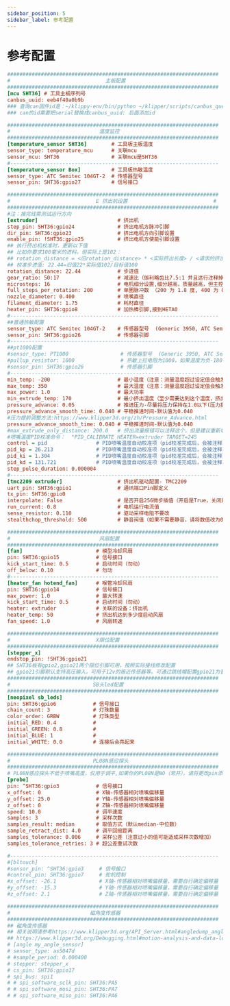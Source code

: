 ```yaml
---
sidebar_position: 5
sidebar_label: 参考配置
---
```


# 参考配置

```cfg
#####################################################################
#                               主板配置
#####################################################################
[mcu SHT36] # 工具主板序列号
canbus_uuid: eeb4f40a0b9b
### 查询can固件id是：~/klippy-env/bin/python ~/klipper/scripts/canbus_query.py can0
### can的id需要把serial替换成canbus_uuid: 后面添加id 

#####################################################################
#                             温度监控
#####################################################################
[temperature_sensor SHT36]        # 工具板主板温度
sensor_type: temperature_mcu      # 关联mcu
sensor_mcu: SHT36                 # 关联mcu是SHT36
#--------------------------------------------------------------------
[temperature_sensor Box]          # 工具板热敏温度 
sensor_type: ATC Semitec 104GT-2  # 传感器型号
sensor_pin: SHT36:gpio27          # 信号接口

#####################################################################
#                            E 挤出机设置                            # 
#####################################################################
#注：接完线需测试运行方向
[extruder]                          # 挤出机
step_pin: SHT36:gpio24              # 挤出电机方脉冲引脚
dir_pin: SHT36:gpio23               # 挤出电机方向引脚设置
enable_pin: !SHT36:gpio25           # 挤出电机方使能引脚设置
## 执行挤出机校准时，更新以下值
## 比如你要求100毫米的进料，但实际上是102：
## rotation_distance = <旧rotation_distance> * <实际挤出长度> / <请求的挤出长度>
## 校准步进值: 22.44=旧值22*实际值102/目标值100
rotation_distance: 22.44            # 步进值
gear_ratio: 50:17                   # 减速比（伽利略齿比7.5:1 并且这行注释掉；BMG为50：17，输出轴在前，输入轴在后）
microsteps: 16                      # 电机细分设置,细分越高，质量越高，但主控负荷越大
full_steps_per_rotation: 200        # 单圈脉冲数 （200 为 1.8 度, 400 为 0.9 度）
nozzle_diameter: 0.400              # 喷嘴直径
filament_diameter: 1.75             # 耗材直径
heater_pin: SHT36:gpio8             # 加热棒引脚,接到HETA0
#--------------------------------------------------------------------
##普通热敏配置
sensor_type: ATC Semitec 104GT-2    # 传感器型号  (Generic 3950, ATC Semitec 104GT-2， PT1000)
sensor_pin: SHT36:gpio26            # 传感器引脚  
#--------------------------------------------------------------------
##pt1000配置
#sensor_type: PT1000                 # 传感器型号  (Generic 3950, ATC Semitec 104GT-2， PT1000)
#pullup_resistor: 1000               # 热敏上拉电阻为1000，如果温度为负-180需要更换跳线
#sensor_pin: SHT36:gpio26            # 传感器引脚  
#--------------------------------------------------------------------
min_temp: -200                      # 最小温度（注意：测量温度超过设定值会触发紧急停止）
max_temp: 350                       # 最大温度（注意：测量温度超过设定值会触发紧急停止）
max_power: 1.0                      # 最大功率
min_extrude_temp: 170               # 最小挤出温度（至少需要达到这个温度，挤出机才能挤出）
pressure_advance: 0.05              # 推进压力-尽量将压力保持在1.0以下(压力提前是调整这个)
pressure_advance_smooth_time: 0.040 # 平稳推进时间-默认值为0.040
#压力提前调整方法:https://www.klipper3d.org/zh/Pressure_Advance.html
pressure_advance_smooth_time: 0.040 # 平稳推进时间-默认值为0.040
#max_extrude_only_distance: 200.0   # 挤出流量报错可以注释这个，但是建议重新切片
#喷嘴温度PID校准命令：  "PID_CALIBRATE HEATER=extruder TARGET=245
control = pid                # PID喷嘴温度自动校准项（pid校准完成后，会被注释）
pid_kp = 26.213              # PID喷嘴温度自动校准项（pid校准完成后，会被注释）
pid_ki = 1.304               # PID喷嘴温度自动校准项（pid校准完成后，会被注释）
pid_kd = 131.721             # PID喷嘴温度自动校准项（pid校准完成后，会被注释）
step_pulse_duration: 0.000004
#--------------------------------------------------------------------
[tmc2209 extruder]                  # 挤出机驱动配置- TMC2209
uart_pin: SHT36:gpio1               # 通讯端口Pin脚定义
tx_pin: SHT36:gpio0
interpolate: False                  # 是否开启256微步插值（开启是True，关闭是False）
run_current: 0.8                    # 电机运行电流值
sense_resistor: 0.110               # 驱动采样电阻不要改
stealthchop_threshold: 500          # 静音阀值（如果不需要静音，请将数值改为0）

#####################################################################
#                             风扇配置
#####################################################################
[fan]                        # 模型冷却风扇
pin: SHT36:gpio15            # 信号接口
kick_start_time: 0.5         # 启动时间（勿动）
off_below: 0.10              # 勿动
#--------------------------------------------------------------------
[heater_fan hotend_fan]      # 喉管冷却风扇
pin: SHT36:gpio14            # 信号接口
max_power: 1.0               # 最大转速
kick_start_time: 0.5         # 启动时间（勿动）
heater: extruder             # 关联的设备：挤出机
heater_temp: 50              # 挤出机达到多少度启动风扇
fan_speed: 1.0               # 风扇转速

#####################################################################
#                            X限位配置
#####################################################################
[stepper_x]
endstop_pin: !SHT36:gpio21
## SHT36板有gpio2,gpio21两个限位引脚可用，按照实际接线修改配置
## gpio21引脚默认支持高压输入，可用于12v的接近传感器等。可通过跳线帽配置gpio21为普通限位引脚
#####################################################################
#                           SB头led配置
#####################################################################
[neopixel sb_leds]
pin: SHT36:gpio6            # 信号接口
chain_count: 3              # 灯珠数量
color_order: GRBW           # 灯珠类型
initial_RED: 0.4            # 
initial_GREEN: 0.8          # 
initial_BLUE: 1             # 
initial_WHITE: 0.0          # 连接后会亮起来

#####################################################################
#                           PL08N感应探头
#####################################################################
# PL08N感应探头不低于喷嘴高度，仅用于调平,如果你的PL08N是NO（常开），请将更改pin添加到！ 
[probe]
pin: ^SHT36:gpio3            # 信号接口
x_offset: 0                  # X轴-传感器相对喷嘴偏移量
y_offset: 25.0               # Y轴-传感器相对喷嘴偏移量
z_offset: 0                  # Z轴-传感器相对喷嘴偏移量
speed: 10.0                  # 调平速度
samples: 3                   # 采样次数
samples_result: median       # 取值方式（默认median-中位数）
sample_retract_dist: 4.0     # 调平回缩距离
samples_tolerance: 0.006     # 采样公差（注意过小的值可能造成采样次数增加）
samples_tolerance_retries: 3 # 超公差重试次数

#--------------------------------------------------------------------
#[bltouch]
#sensor_pin: ^SHT36:gpio3     # 信号接口
#control_pin: SHT36:gpio7     # 舵机控制
#x_offset: -26.1              # X轴-传感器相对喷嘴偏移量，需要自行确定偏移量
#y_offset: -15.3              # Y轴-传感器相对喷嘴偏移量，需要自行确定偏移量
#z_offset: 2.1                # Z轴-传感器相对喷嘴偏移量，需要自行确定偏移量

#####################################################################
#                          磁角度传感器
#####################################################################
## 磁角度传感器
## 相关说明请参考https://www.klipper3d.org/API_Server.html#angledump_angle 
## https://www.klipper3d.org/Debugging.html#motion-analysis-and-data-logging
# [angle my_angle_sensor]
# sensor_type: as5047d
# #sample_period: 0.000400
# stepper: stepper_x
# cs_pin: SHT36:gpio17
# spi_bus: spi1
# # spi_software_sclk_pin: SHT36:PA5
# # spi_software_mosi_pin: SHT36:PA7
# # spi_software_miso_pin: SHT36:PA6


```
